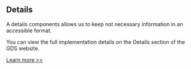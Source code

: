 
<Meta title="Components/Details/Information" />

<h2>Details</h2>

<p>
  A details components allows us to keep not necessary information in an
  accessible format.
</p>

<p>
  You can view the full implementation details on the Details section of the GDS
  website.
</p>
<a
  href="https://design-system.service.gov.uk/components/details/"
  target="_blank"
  rel="noreferrer"
>
  Learn more >>
</a>

